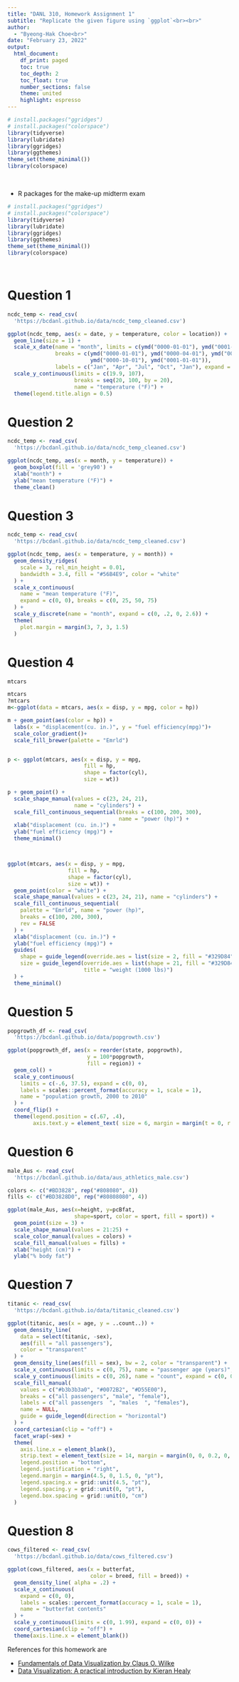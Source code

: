 ```yaml
---
title: "DANL 310, Homework Assignment 1"
subtitle: "Replicate the given figure using `ggplot`<br><br>" 
author: 
  - "Byeong-Hak Choe<br>"
date: "February 23, 2022"
output: 
  html_document:
    df_print: paged
    toc: true
    toc_depth: 2
    toc_float: true
    number_sections: false
    theme: united
    highlight: espresso
---
```


```r
# install.packages("ggridges")
# install.packages("colorspace")
library(tidyverse)
library(lubridate)
library(ggridges)
library(ggthemes)
theme_set(theme_minimal())
library(colorspace)
```

<br>

- R packages for the make-up midterm exam

```r
# install.packages("ggridges")
# install.packages("colorspace")
library(tidyverse)
library(lubridate)
library(ggridges)
library(ggthemes)
theme_set(theme_minimal())
library(colorspace)

```

<br>


# Question 1


```r
ncdc_temp <- read_csv(
  'https://bcdanl.github.io/data/ncdc_temp_cleaned.csv')

ggplot(ncdc_temp, aes(x = date, y = temperature, color = location)) +
  geom_line(size = 1) +
  scale_x_date(name = "month", limits = c(ymd("0000-01-01"), ymd("0001-01-04")),
               breaks = c(ymd("0000-01-01"), ymd("0000-04-01"), ymd("0000-07-01"),
                          ymd("0000-10-01"), ymd("0001-01-01")),
               labels = c("Jan", "Apr", "Jul", "Oct", "Jan"), expand = c(1/366, 0)) + 
  scale_y_continuous(limits = c(19.9, 107),
                     breaks = seq(20, 100, by = 20),
                     name = "temperature (°F)") +
  theme(legend.title.align = 0.5)

```


# Question 2

```r
ncdc_temp <- read_csv(
  'https://bcdanl.github.io/data/ncdc_temp_cleaned.csv')

ggplot(ncdc_temp, aes(x = month, y = temperature)) +
  geom_boxplot(fill = 'grey90') + 
  xlab("month") + 
  ylab("mean temperature (°F)") +
  theme_clean()
```


# Question 3


```r
ncdc_temp <- read_csv(
  'https://bcdanl.github.io/data/ncdc_temp_cleaned.csv')

ggplot(ncdc_temp, aes(x = temperature, y = month)) +
  geom_density_ridges(
    scale = 3, rel_min_height = 0.01,
    bandwidth = 3.4, fill = "#56B4E9", color = "white"
  ) +
  scale_x_continuous(
    name = "mean temperature (°F)",
    expand = c(0, 0), breaks = c(0, 25, 50, 75)
  ) +
  scale_y_discrete(name = "month", expand = c(0, .2, 0, 2.6)) +
  theme(
    plot.margin = margin(3, 7, 3, 1.5)
  )
```


# Question 4

```r
mtcars

mtcars
?mtcars
m<-ggplot(data = mtcars, aes(x = disp, y = mpg, color = hp))

m + geom_point(aes(color = hp)) +
  labs(x = "displacement(cu. in.)", y = "fuel efficiency(mpg)")+
  scale_color_gradient()+
  scale_fill_brewer(palette = "Emrld")


p <- ggplot(mtcars, aes(x = disp, y = mpg, 
                        fill = hp, 
                        shape = factor(cyl), 
                        size = wt)) 

p + geom_point() +
  scale_shape_manual(values = c(23, 24, 21), 
                     name = "cylinders") +
  scale_fill_continuous_sequential(breaks = c(100, 200, 300),
                                   name = "power (hp)") +
  xlab("displacement (cu. in.)") +
  ylab("fuel efficiency (mpg)") +
  theme_minimal()



ggplot(mtcars, aes(x = disp, y = mpg, 
                   fill = hp, 
                   shape = factor(cyl), 
                   size = wt)) + 
  geom_point(color = "white") +
  scale_shape_manual(values = c(23, 24, 21), name = "cylinders") +
  scale_fill_continuous_sequential(
    palette = "Emrld", name = "power (hp)",
    breaks = c(100, 200, 300),
    rev = FALSE
  ) +
  xlab("displacement (cu. in.)") +
  ylab("fuel efficiency (mpg)") +
  guides(
    shape = guide_legend(override.aes = list(size = 2, fill = "#329D84")),
    size = guide_legend(override.aes = list(shape = 21, fill = "#329D84"),
                        title = "weight (1000 lbs)")
  ) +
  theme_minimal()

```


# Question 5
```r
popgrowth_df <- read_csv(
  'https://bcdanl.github.io/data/popgrowth.csv')

ggplot(popgrowth_df, aes(x = reorder(state, popgrowth),
                         y = 100*popgrowth, 
                         fill = region)) + 
  geom_col() + 
  scale_y_continuous(
    limits = c(-.6, 37.5), expand = c(0, 0),
    labels = scales::percent_format(accuracy = 1, scale = 1),
    name = "population growth, 2000 to 2010"
  ) +
  coord_flip() + 
  theme(legend.position = c(.67, .4),
        axis.text.y = element_text( size = 6, margin = margin(t = 0, r = 0, b = 0, l = 0) )) 

```


# Question 6
```r
male_Aus <- read_csv(
  'https://bcdanl.github.io/data/aus_athletics_male.csv')

colors <- c("#BD3828", rep("#808080", 4))
fills <- c("#BD3828D0", rep("#80808080", 4))

ggplot(male_Aus, aes(x=height, y=pcBfat, 
                     shape=sport, color = sport, fill = sport)) +
  geom_point(size = 3) +
  scale_shape_manual(values = 21:25) +
  scale_color_manual(values = colors) +
  scale_fill_manual(values = fills) +
  xlab("height (cm)") +
  ylab("% body fat") 

```


# Question 7


```r
titanic <- read_csv(
  'https://bcdanl.github.io/data/titanic_cleaned.csv')

ggplot(titanic, aes(x = age, y = ..count..)) +
  geom_density_line(
    data = select(titanic, -sex), 
    aes(fill = "all passengers"),
    color = "transparent"
  ) + 
  geom_density_line(aes(fill = sex), bw = 2, color = "transparent") +
  scale_x_continuous(limits = c(0, 75), name = "passenger age (years)", expand = c(0, 0)) +
  scale_y_continuous(limits = c(0, 26), name = "count", expand = c(0, 0)) +
  scale_fill_manual(
    values = c("#b3b3b3a0", "#0072B2", "#D55E00"), 
    breaks = c("all passengers", "male", "female"),
    labels = c("all passengers  ", "males  ", "females"),
    name = NULL,
    guide = guide_legend(direction = "horizontal")
  ) +
  coord_cartesian(clip = "off") +
  facet_wrap(~sex) +
  theme(
    axis.line.x = element_blank(),
    strip.text = element_text(size = 14, margin = margin(0, 0, 0.2, 0, "cm")),
    legend.position = "bottom",
    legend.justification = "right",
    legend.margin = margin(4.5, 0, 1.5, 0, "pt"),
    legend.spacing.x = grid::unit(4.5, "pt"),
    legend.spacing.y = grid::unit(0, "pt"),
    legend.box.spacing = grid::unit(0, "cm")
  )

```


# Question 8

```r
cows_filtered <- read_csv(
  'https://bcdanl.github.io/data/cows_filtered.csv')

ggplot(cows_filtered, aes(x = butterfat, 
                          color = breed, fill = breed)) + 
  geom_density_line( alpha = .2) +
  scale_x_continuous(
    expand = c(0, 0),
    labels = scales::percent_format(accuracy = 1, scale = 1),
    name = "butterfat contents"
  ) +
  scale_y_continuous(limits = c(0, 1.99), expand = c(0, 0)) +
  coord_cartesian(clip = "off") +
  theme(axis.line.x = element_blank())
```

References for this homework are

  - [Fundamentals of Data Visualization by Claus O. Wilke](https://clauswilke.com/dataviz)
  - [Data Visualization: A practical introduction by Kieran Healy](https://socviz.co)
  